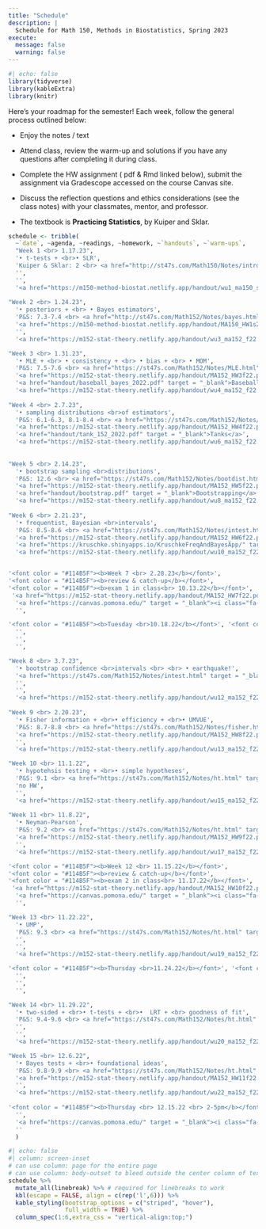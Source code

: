 ```yaml
---
title: "Schedule"
description: |
  Schedule for Math 150, Methods in Biostatistics, Spring 2023
execute: 
  message: false
  warning: false
---
```


```r
#| echo: false
library(tidyverse)
library(kableExtra)
library(knitr)
```

Here's your roadmap for the semester! Each week, follow the general process outlined below:

-   Enjoy the notes / text <i class="fas fa-book-open"></i>

-   Attend class, review the <i class="fas fa-pencil-alt"></i>warm-up and solutions if you have any questions after completing it during class.

-   Complete the HW assignment (<i class="fa-solid fa-file-pdf"></i> pdf & <i class="fa-brands fa-r-project"></i> Rmd linked below), <i class="fa-solid fa-paper-plane"></i> submit the assignment via Gradescope accessed on the course Canvas site.

-   Discuss the reflection questions <i class="fas fa-lightbulb" target="_blank"></i> and ethics considerations <i class="fas fa-balance-scale"></i> (see the <i class="fas fa-book-open"></i> class notes) with your classmates, mentor, and professor.

-   The textbook is **Practicing Statistics**, by Kuiper and Sklar.


```r
schedule <- tribble(
  ~`date`, ~agenda, ~readings, ~homework, ~`handouts`, ~`warm-ups`,
  "Week 1 <br> 1.17.23", 
  '• t-tests + <br>• SLR',
  'Kuiper & Sklar: 2 <br> <a href="http://st47s.com/Math150/Notes/intro.html#intro" target = "_blank"><i class="fas fa-book-open"></i> notes on introduction</a> <br> <a href="http://st47s.com/Math150/Notes/t-tests-vs-slr.html#ttest" target = "_blank"><i class="fas fa-book-open"></i> notes on t-test</a>', 
  '',
  '',
  '<a href="https://m150-method-biostat.netlify.app/handout/wu1_ma150_s23.pdf" target = "_blank"><i class="fas fa-pencil-alt"></i> WU 1</a> <br> <a href="https://m150-method-biostat.netlify.app/hw/wu2_ma150_s23.pdf" target = "_blank"><i class="fas fa-pencil-alt"></i> WU 2</a>',
  
"Week 2 <br> 1.24.23", 
  '• posteriors + <br> • Bayes estimators',
  'P&S: 7.3-7.4 <br> <a href="http://st47s.com/Math152/Notes/bayes.html#conjugate-prior-distributions" target = "_blank"><i class="fas fa-book-open"></i> notes on Bayes</a>',
  '<a href="https://m150-method-biostat.netlify.app/handout/MA150_HW1s23.pdf" target = "_blank"><i class="fa-solid fa-file-pdf"></i> HW1 pdf</a> <br> <a href="https://m150-method-biostat.netlify.app/handout/MA150_HW1s23.Rmd" target = "_blank"><i class="fa-brands fa-r-project"></i> HW1 Rmd</a> <br> <a href="https://canvas.pomona.edu/" target = "_blank"><i class="fa-solid fa-paper-plane"></i> HW1 turn-in</a>',
  '',
  '<a href="https://m152-stat-theory.netlify.app/handout/wu3_ma152_f22.pdf" target = "_blank"><i class="fas fa-pencil-alt"></i> WU 3</a>',

"Week 3 <br> 1.31.23",   
  '• MLE + <br> • consistency + <br> • bias + <br> • MOM',
  'P&S: 7.5-7.6 <br> <a href="https://st47s.com/Math152/Notes/MLE.html" target = "_blank"><i class="fas fa-book-open"></i> notes on MLE</a>',
  '<a href="https://m152-stat-theory.netlify.app/handout/MA152_HW3f22.pdf" target = "_blank"><i class="fa-solid fa-file-pdf"></i> HW3 pdf</a> <br> <a href="https://m152-stat-theory.netlify.app/handout/MA152_HW3f22.Rmd" target = "_blank"><i class="fa-brands fa-r-project"></i> HW3 Rmd</a> <br> <a href="https://canvas.pomona.edu/" target = "_blank"><i class="fa-solid fa-paper-plane"></i> HW3 turn-in</a>',
  '<a href="handout/baseball_bayes_2022.pdf" target = "_blank">Baseball and Bayes</a>',
  '<a href="https://m152-stat-theory.netlify.app/handout/wu4_ma152_f22.pdf" target = "_blank"><i class="fas fa-pencil-alt"></i> WU 4</a> <br> <a href="https://m152-stat-theory.netlify.app/handout/wu5_ma152_f22.pdf" target = "_blank"><i class="fas fa-pencil-alt"></i> WU 5</a>',
  
"Week 4 <br> 2.7.23", 
  '• sampling distributions <br>of estimators',
  'P&S: 6.1-6.3, 8.1-8.4 <br> <a href="https://st47s.com/Math152/Notes/sampdist.html" target = "_blank"><i class="fas fa-book-open"></i> notes on sampling distributions</a>',
  '<a href="https://m152-stat-theory.netlify.app/handout/MA152_HW4f22.pdf" target = "_blank"><i class="fa-solid fa-file-pdf"></i> HW4 pdf</a> <br> <a href="https://m152-stat-theory.netlify.app/handout/MA152_HW4f22.Rmd" target = "_blank"><i class="fa-brands fa-r-project"></i> HW4 Rmd</a> <br> <a href="https://canvas.pomona.edu/" target = "_blank"><i class="fa-solid fa-paper-plane"></i> HW4 turn-in</a>',
  '<a href="handout/tank_152_2022.pdf" target = "_blank">Tanks</a>',
  '<a href="https://m152-stat-theory.netlify.app/handout/wu6_ma152_f22.pdf" target = "_blank"><i class="fas fa-pencil-alt"></i> WU 6</a> <br> <a href="https://m152-stat-theory.netlify.app/handout/wu7_ma152_f22.pdf" target = "_blank"><i class="fas fa-pencil-alt"></i> WU 7</a>',
  
  
"Week 5 <br> 2.14.23",
  '• bootstrap sampling <br>distributions',
  'P&S: 12.6 <br> <a href="https://st47s.com/Math152/Notes/bootdist.html" target = "_blank"><i class="fas fa-book-open"></i> notes on bootstrap distribution</a>',
  '<a href="https://m152-stat-theory.netlify.app/handout/MA152_HW5f22.pdf" target = "_blank"><i class="fa-solid fa-file-pdf"></i> HW5 pdf</a> <br> <a href="https://m152-stat-theory.netlify.app/handout/MA152_HW5f22.Rmd" target = "_blank"><i class="fa-brands fa-r-project"></i> HW5 Rmd</a> <br> <a href="https://canvas.pomona.edu/" target = "_blank"><i class="fa-solid fa-paper-plane"></i> HW5 turn-in</a>',
  '<a href="handout/bootstrap.pdf" target = "_blank">Bootstrapping</a>',
  '<a href="https://m152-stat-theory.netlify.app/handout/wu8_ma152_f22.pdf" target = "_blank"><i class="fas fa-pencil-alt"></i> WU 8</a> <br> <a href="https://m152-stat-theory.netlify.app/handout/wu9_ma152_f22.pdf" target = "_blank"><i class="fas fa-pencil-alt"></i> WU 9</a>',
  
"Week 6 <br> 2.21.23", 
  '• frequentist, Bayesian <br>intervals',
  'P&S: 8.5-8.6 <br> <a href="https://st47s.com/Math152/Notes/intest.html" target = "_blank"><i class="fas fa-book-open"></i> notes on intervals</a>',
  '<a href="https://m152-stat-theory.netlify.app/handout/MA152_HW6f22.pdf" target = "_blank"><i class="fa-solid fa-file-pdf"></i> HW6 pdf</a> <br> <a href="https://m152-stat-theory.netlify.app/handout/MA152_HW6f22.Rmd" target = "_blank"><i class="fa-brands fa-r-project"></i> HW6 Rmd</a> <br> <a href="https://canvas.pomona.edu/" target = "_blank"><i class="fa-solid fa-paper-plane"></i> HW6 turn-in</a>',
  '<a href="https://kruschke.shinyapps.io/KruschkeFreqAndBayesApp/" target = "_blank"><i class="fa-solid fa-gamepad"></i> App to compare Freq & Bayes Intervals</a> <br> <a href="handout/norm.bayes.pdf" target = "_blank">2 parameter normal Bayesian</a>',
  '<a href="https://m152-stat-theory.netlify.app/handout/wu10_ma152_f22.pdf" target = "_blank"><i class="fas fa-pencil-alt"></i> WU 10</a> <br> <a href="https://m152-stat-theory.netlify.app/handout/wu11_ma152_f22.pdf" target = "_blank"><i class="fas fa-pencil-alt"></i> WU 11</a>', 


'<font color = "#114B5F"><b>Week 7 <br> 2.28.23</b></font>', 
'<font color = "#114B5F"><b>review & catch-up</b></font>',
'<font color = "#114B5F"><b>exam 1 in class<br> 10.13.22</b></font>',
 '<a href="https://m152-stat-theory.netlify.app/handout/MA152_HW7f22.pdf" target = "_blank"><i class="fa-solid fa-file-pdf"></i> HW7 pdf</a> <br> <a href="https://m152-stat-theory.netlify.app/handout/MA152_HW7f22.Rmd" target = "_blank"><i class="fa-brands fa-r-project"></i> HW7 Rmd</a> <br> <i class="fa-solid fa-paper-plane"></i> not due, ever',
  '<a href="https://canvas.pomona.edu/" target = "_blank"><i class="fa-solid fa-paper-plane"></i> see Canvas</a> for sample exam 1 Q & sol',
  '',

'<font color = "#114B5F"><b>Tuesday <br>10.18.22</b></font>', '<font color = "#114B5F"><b>Fall Break</b></font>',"", 
  '',
  '',
  '',      

"Week 8 <br> 3.7.23", 
  '• bootstrap confidence <br>intervals <br> <br> • earthquake!',
  '<a href="https://st47s.com/Math152/Notes/intest.html" target = "_blank"><i class="fas fa-book-open"></i> notes on intervals</a>',
  '',
  '',
  '<a href="https://m152-stat-theory.netlify.app/handout/wu12_ma152_f22.pdf" target = "_blank"><i class="fas fa-pencil-alt"></i> WU 12</a>', 
  
"Week 9 <br> 2.20.23", 
  '• Fisher information + <br>• efficiency + <br>• UMVUE',
  'P&S: 8.7-8.8 <br> <a href="https://st47s.com/Math152/Notes/fisher.html" target = "_blank"><i class="fas fa-book-open"></i> notes on Fisher information</a>',
  '<a href="https://m152-stat-theory.netlify.app/handout/MA152_HW8f22.pdf" target = "_blank"><i class="fa-solid fa-file-pdf"></i> HW8 pdf</a> <br> <a href="https://m152-stat-theory.netlify.app/handout/MA152_HW8f22.Rmd" target = "_blank"><i class="fa-brands fa-r-project"></i> HW8 Rmd</a> <br> <a href="https://canvas.pomona.edu/" target = "_blank"><i class="fa-solid fa-paper-plane"></i> HW8 turn-in</a>',
  '',
  '<a href="https://m152-stat-theory.netlify.app/handout/wu13_ma152_f22.pdf" target = "_blank"><i class="fas fa-pencil-alt"></i> WU 13</a> <br> <a href="https://m152-stat-theory.netlify.app/handout/wu14_ma152_f22.pdf" target = "_blank"><i class="fas fa-pencil-alt"></i> WU 14</a>',

"Week 10 <br> 11.1.22", 
  '• hypotehsis testing + <br>• simple hypotheses',
  'P&S: 9.1 <br> <a href="https://st47s.com/Math152/Notes/ht.html" target = "_blank"><i class="fas fa-book-open"></i> notes on hypothesis testing structure</a>',
  'no HW',
  '',
  '<a href="https://m152-stat-theory.netlify.app/handout/wu15_ma152_f22.pdf" target = "_blank"><i class="fas fa-pencil-alt"></i> WU 15</a> <br> <a href="https://m152-stat-theory.netlify.app/handout/wu16_ma152_f22.pdf" target = "_blank"><i class="fas fa-pencil-alt"></i> WU 16</a>',
  
"Week 11 <br> 11.8.22", 
  '• Neyman-Pearson',
  'P&S: 9.2 <br> <a href="https://st47s.com/Math152/Notes/ht.html" target = "_blank"><i class="fas fa-book-open"></i> notes on Neyman-Pearson</a>',
  '<a href="https://m152-stat-theory.netlify.app/handout/MA152_HW9f22.pdf" target = "_blank"><i class="fa-solid fa-file-pdf"></i> HW9 pdf</a> <br> <a href="https://m152-stat-theory.netlify.app/handout/MA152_HW9f22.Rmd" target = "_blank"><i class="fa-brands fa-r-project"></i> HW9 Rmd</a> <br> <a href="https://canvas.pomona.edu/" target = "_blank"><i class="fa-solid fa-paper-plane"></i> HW9 turn-in</a>',
  '',
  '<a href="https://m152-stat-theory.netlify.app/handout/wu17_ma152_f22.pdf" target = "_blank"><i class="fas fa-pencil-alt"></i> WU 17</a> <br> <a href="https://m152-stat-theory.netlify.app/handout/wu18_ma152_f22.pdf" target = "_blank"><i class="fas fa-pencil-alt"></i> WU 18</a>',  

'<font color = "#114B5F"><b>Week 12 <br> 11.15.22</b></font>', 
'<font color = "#114B5F"><b>review & catch-up</b></font>',
'<font color = "#114B5F"><b>exam 2 in class<br> 11.17.22</b></font>',
 '<a href="https://m152-stat-theory.netlify.app/handout/MA152_HW10f22.pdf" target = "_blank"><i class="fa-solid fa-file-pdf"></i> HW10 pdf</a> <br> <a href="https://m152-stat-theory.netlify.app/handout/MA152_HW10f22.Rmd" target = "_blank"><i class="fa-brands fa-r-project"></i> HW10 Rmd</a> <br> <i class="fa-solid fa-paper-plane"></i> not due, ever',
  '<a href="https://canvas.pomona.edu/" target = "_blank"><i class="fa-solid fa-paper-plane"></i> see Canvas</a> for sample exam 2 Q & sol',  
  '',

"Week 13 <br> 11.22.22", 
  '• UMP',
  'P&S: 9.3 <br> <a href="https://st47s.com/Math152/Notes/ht.html" target = "_blank"><i class="fas fa-book-open"></i> notes on UMP</a>',
  '',
  '',
  '<a href="https://m152-stat-theory.netlify.app/handout/wu19_ma152_f22.pdf" target = "_blank"><i class="fas fa-pencil-alt"></i> WU 19</a>', 

'<font color = "#114B5F"><b>Thursday <br>11.24.22</b></font>', '<font color = "#114B5F"><b>Thanksgiving</b></font>',"", 
  '',
  '',
  '',      

"Week 14 <br> 11.29.22", 
  '• two-sided + <br>• t-tests + <br>•  LRT + <br> goodness of fit',
  'P&S: 9.4-9.6 <br> <a href="https://st47s.com/Math152/Notes/ht.html" target = "_blank"><i class="fas fa-book-open"></i> notes on t-tests and LRT</a>',
  '',
  '',
  '<a href="https://m152-stat-theory.netlify.app/handout/wu20_ma152_f22.pdf" target = "_blank"><i class="fas fa-pencil-alt"></i> WU 20</a> <br> <a href="https://m152-stat-theory.netlify.app/handout/wu21_ma152_f22.pdf" target = "_blank"><i class="fas fa-pencil-alt"></i> WU 21</a>', 

"Week 15 <br> 12.6.22", 
  '• Bayes tests + <br>• foundational ideas',
  'P&S: 9.8-9.9 <br> <a href="https://st47s.com/Math152/Notes/ht.html" target = "_blank"><i class="fas fa-book-open"></i> notes on Bayes tests and foundational ideas</a>',
  '<a href="https://m152-stat-theory.netlify.app/handout/MA152_HW11f22.pdf" target = "_blank"><i class="fa-solid fa-file-pdf"></i> HW11 pdf</a> <br> <a href="https://m152-stat-theory.netlify.app/handout/MA152_HW11f22.Rmd" target = "_blank"><i class="fa-brands fa-r-project"></i> HW11 Rmd</a> <br> <a href="https://canvas.pomona.edu/" target = "_blank"><i class="fa-solid fa-paper-plane"></i> HW11 turn-in</a>',
  '',
  '<a href="https://m152-stat-theory.netlify.app/handout/wu22_ma152_f22.pdf" target = "_blank"><i class="fas fa-pencil-alt"></i> WU 22</a>',  
  
'<font color = "#114B5F"><b>Thursday <br> 12.15.22 <br> 2-5pm</b></font>', '<font color = "#114B5F"><b>Final Exam </b></font>',"", 
  '',
  '<a href="https://canvas.pomona.edu/" target = "_blank"><i class="fa-solid fa-paper-plane"></i> see Canvas</a> for sample final Q & sol',
  ''   
  )
```


```r
#| echo: false
#| column: screen-inset
# can use column: page for the entire page
# can use column: body-outset to bleed outside the center column of text
schedule %>% 
  mutate_all(linebreak) %>% # required for linebreaks to work
  kbl(escape = FALSE, align = c(rep('l',6))) %>%
  kable_styling(bootstrap_options = c("striped", "hover"),
                full_width = TRUE) %>%
  column_spec(1:6,extra_css = "vertical-align:top;")
```





